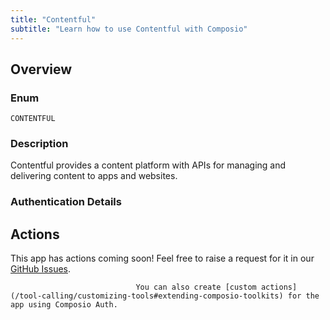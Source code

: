 ```yaml
---
title: "Contentful"
subtitle: "Learn how to use Contentful with Composio"
---
```



## Overview

### Enum
`CONTENTFUL`

### Description
Contentful provides a content platform with APIs for managing and
    delivering content to apps and websites.

### Authentication Details

<Accordion title="OAUTH2">
<ParamField path="client_id" type="string" required={true}>
</ParamField>

<ParamField path="client_secret" type="string" required={true}>
</ParamField>

<ParamField path="oauth_redirect_uri" type="string" default="https://backend.composio.dev/api/v1/auth-apps/add">
</ParamField>

<ParamField path="scopes" type="string" default="content_management_manage,content_management_read">
</ParamField>

<ParamField path="base_url" type="string" default="https://api.contentful.com">
</ParamField>

</Accordion>


<Accordion title="API_KEY">
<ParamField path="access_token" type="string" required={true}>
</ParamField>

<ParamField path="base_url" type="string" default="https://cdn.contentful.com">
</ParamField>

</Accordion>


## Actions

This app has actions coming soon! Feel free to raise a request for it in our [GitHub Issues](https://github.com/ComposioHQ/composio/issues).
                                
                                You can also create [custom actions](/tool-calling/customizing-tools#extending-composio-toolkits) for the app using Composio Auth.